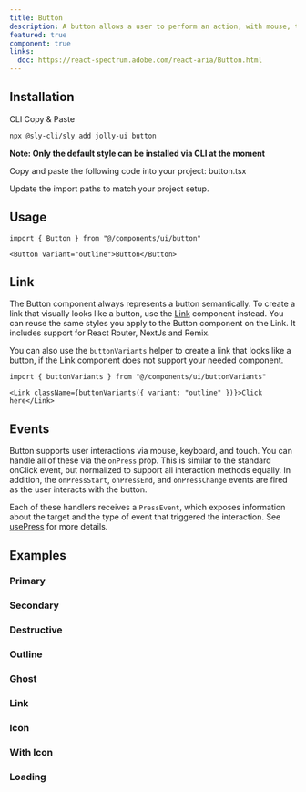 ```yaml
---
title: Button
description: A button allows a user to perform an action, with mouse, touch, and keyboard interactions.
featured: true
component: true
links:
  doc: https://react-spectrum.adobe.com/react-aria/Button.html
---
```


<ComponentPreview name="button-demo" />

## Installation

<Tabs defaultValue="cli">

<TabsList>
  <TabsTrigger value="cli">CLI</TabsTrigger>
  <TabsTrigger value="manual">Copy & Paste</TabsTrigger>
</TabsList>

<TabsContent value="cli">

```bash
npx @sly-cli/sly add jolly-ui button
```

**Note: Only the default style can be installed via CLI at the moment**

</TabsContent>

<TabsContent value="manual">

<Steps>

<Step>Copy and paste the following code into your project: button.tsx</Step>

<ComponentSource name="button" />

<Step>Update the import paths to match your project setup.</Step>

</Steps>

</TabsContent>

</Tabs>

## Usage

```tsx
import { Button } from "@/components/ui/button"
```

```tsx
<Button variant="outline">Button</Button>
```

## Link

The Button component always represents a button semantically.
To create a link that visually looks like a button, use the [Link](../../../docs/components/link) component instead. You can reuse the same styles you apply to the Button component on the Link. It includes support for React Router, NextJs and Remix.

You can also use the `buttonVariants` helper to create a link that looks like a button, if the Link component does not support your needed component.

```tsx
import { buttonVariants } from "@/components/ui/buttonVariants"
```

```tsx
<Link className={buttonVariants({ variant: "outline" })}>Click here</Link>
```

## Events

Button supports user interactions via mouse, keyboard, and touch. You can handle all of these via the `onPress` prop. This is similar to the standard onClick event, but normalized to support all interaction methods equally. In addition, the `onPressStart`, `onPressEnd`, and `onPressChange` events are fired as the user interacts with the button.

Each of these handlers receives a `PressEvent`, which exposes information about the target and the type of event that triggered the interaction. See [usePress](https://react-spectrum.adobe.com/react-aria/usePress.html) for more details.

<ComponentPreview name="button-press" />

## Examples

### Primary

<ComponentPreview name="button-demo" />

### Secondary

<ComponentPreview name="button-secondary" />

### Destructive

<ComponentPreview name="button-destructive" />

### Outline

<ComponentPreview name="button-outline" />

### Ghost

<ComponentPreview name="button-ghost" />

### Link

<ComponentPreview name="button-link" />

### Icon

<ComponentPreview name="button-icon" />

### With Icon

<ComponentPreview name="button-with-icon" />

### Loading

<ComponentPreview name="button-loading" />
